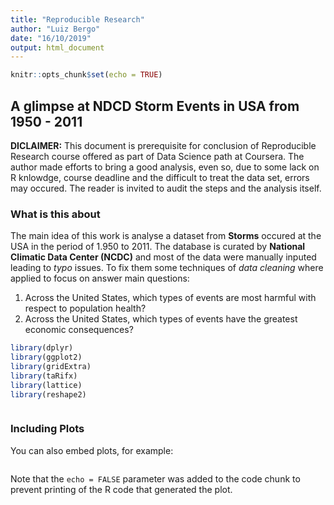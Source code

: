 ```yaml
---
title: "Reproducible Research"
author: "Luiz Bergo"
date: "16/10/2019"
output: html_document
---
```


```r
knitr::opts_chunk$set(echo = TRUE)
```

## A glimpse at NDCD Storm Events in USA from 1950 - 2011

**DICLAIMER:** This document is prerequisite for conclusion of Reproducible Research course offered as part of Data Science path at Coursera. The author made efforts to bring a good analysis, even so, due to some lack on R knlowdge, course deadline and the difficult to treat the data set, errors may occured. The reader is invited to audit the steps and the analysis itself.

### What is this about

The main idea of this work is analyse a dataset from **Storms** occured at the USA in the period of 1.950 to 2011. The database is curated by **National Climatic Data Center (NCDC)** and most of the data were manually inputed leading to *typo* issues. To fix them some techniques of *data cleaning* where applied to focus on answer main questions:

1. Across the United States, which types of events are most harmful with respect to population health?
2. Across the United States, which types of events have the greatest economic consequences?

```r
library(dplyr)
library(ggplot2)
library(gridExtra)
library(taRifx)
library(lattice)
library(reshape2)
```

```r

```

### Including Plots

You can also embed plots, for example:

```r

```

Note that the `echo = FALSE` parameter was added to the code chunk to prevent printing of the R code that generated the plot.
